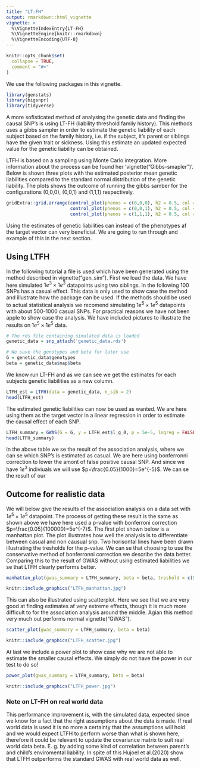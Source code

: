 ```yaml
---
title: "LT-FH"
output: rmarkdown::html_vignette
vignette: >
  %\VignetteIndexEntry{LT-FH}
  %\VignetteEngine{knitr::rmarkdown}
  %\VignetteEncoding{UTF-8}
---
```


```r
knitr::opts_chunk$set(
  collapse = TRUE,
  comment = "#>"
)
```


We use the following packages in this vignette.

```r
library(genstats)
library(bigsnpr)
library(tidyverse)
```


A more sofisticated method of analysing the genetic data and finding the causal SNP's is using LT-FH (liability threshold family history). This methods uses a gibbs sampler in order to estimate the genetic liability of each subject based on the family history, i.e. if the subject, it's parent or siblings have the given trait or sickness. Using this estimate an updated expected value for the genetic liability can be obtained.

LTFH is based on a sampling using Monte Carlo integration. More information about the process can be found her 'vignette("Gibbs-smapler")'.
Below is shown three plots with the estimated posterior mean genetic liabilities compared to the standard normal distribution of the genetic liability. The plots shows the outcome of running the gibbs samber for the configurations (0,0,0), (0,0,1) and (1,1,1) respectively.

```r
gridExtra::grid.arrange(control_plot(phenos = c(0,0,0), h2 = 0.5, col = "royalblue"),
                        control_plot(phenos = c(0,0,1), h2 = 0.5, col = "mediumorchid"),
                        control_plot(phenos = c(1,1,1), h2 = 0.5, col = "firebrick"), heights = 0.5, name = c("Plots for configuration (0,0,0), (0,0,1), (1,1,1)"))
```

Using the estimates of genetic liabilities can instead of the phenotypes af the target vector can very beneficial. We are going to run through and example of this in the next section.


## Using LTFH

In the following tutorial a file is used which have been generated using the method described in vignette("gen_sim"). First we load the data. We have here simulated $1e^3\times1e^3$ datapoints using two siblings. In the following 100 SNPs has a casual effect. This data is only used to show case the method and illustrate how the package can be used. If the methods should be used to actual statistical analysis we recomend simulating $1e^5\times1e^5$ datapoints with about 500-1000 casual SNPs. For practical reasons we have not been apple to show case the analysis. We have included pictures to illustrate the results on $1e^5\times1e^5$ data.

```r
# The rds file containing simulated data is loaded
genetic_data = snp_attach('genetic_data.rds')

# We save the genotypes and beta for later use
G = genetic_data$genotypes
beta = genetic_data$map$beta

```

We know run LT-FH and as we can see we get the estimates for each subjects genetic liabilities as a new column.

```r
LTFH_est = LTFH(data = genetic_data, n_sib = 2)
head(LTFH_est)
```

The estimated genetic liabilities can now be used as wanted. We are here using them as the target vector in a linear regression in order to estimate the causal effect of each SNP.

```r
LTFH_summary = GWAS(G = G, y = LTFH_est$l_g_0, p = 5e-5, logreg = FALSE, ncores = 3)
head(LTFH_summary)
```

In the above table we se the result of the association analysis, where we can se which SNP's is estimated as casual. We are here using bonferronni correction to lower the amont of false positive causal SNP. And since we have $1e^3$ indiviuals we will use $p=\frac{0.05}{1000}=5e^{-5}$. We can se the result of our


## Outcome for realistic data
We will below give the results of the association analysis on a data set with $1e^5\times1e^5$ datapoint. The process of getting these result is the same as shown above we have here used a p-value with bonferroni correction $p=\frac{0.05}{100000}=5e^{-7}$. The first plot shown below is a manhattan plot. The plot illustrates how well the analysis is to differentiate between casual and non causual snp. Two horisontal lines have been drawn illustrating the tresholds for the p-value. We can se that choosing to use the conservative method of bonferronni correction we describe the data better. Comparing this to the result of GWAS without using estimated liabilities we se that LTFH clearly performs better.


```r
manhattan_plot(gwas_summary = LTFH_summary, beta = beta, treshold = c(5e-7, 0.05))
```

```r
knitr::include_graphics("LTFH_manhattan.jpg")
```


This can also be illustrated using scatterplot. Here we see that we are very good at finding estimates af very extreme effects, though it is much more difficult to for the association analysis around the middle. Agian this method very much out performs normal vignette("GWAS"). 

```r
scatter_plot(gwas_summary = LTFH_summary, beta = beta)
```

```r
knitr::include_graphics("LTFH_scatter.jpg")
```


At last we include a power plot to show case why we are not able to estimate the smaller causal effects. We simply do not have the power in our test to do so! 

```r
power_plot(gwas_summary = LTFH_summary, beta = beta)
```
```r
knitr::include_graphics("LTFH_power.jpg")
```

### Note on LT-FH on real world data

This performance improvement is, with the simulated data, expected since we know for a fact that the right assumptions about the data is made. If real world data is used it is no more a certainty that the assumptions will hold and we would expect LTFH to perform worse than what is shown here, therefore it could be relevant to update the covariance matrix to suit real world data beta. E. g. by adding some kind of correlation between parent's and child's enviromental liability. In spite of this Hujoel et al.(2020) show that LTFH outperforms the standard GWAS with real world data as well.

